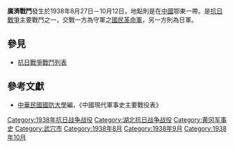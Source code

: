 {{Infobox Military Conflict|
campaign=|
image=|
caption=|
conflict=廣濟戰鬥|
date=1938年8月27日－10月12日|
place=[[中國|中國]]鄂東|
result=戰鬥中兩軍僵持，各自傷亡三千餘人|
combatant1=[[中華民國|中華民國]][[國民革命軍|國民革命軍]][[四兵團|四兵團]][[李品仙|李品仙]]部、[[29集團軍|29集團軍]][[王纘緒|王纘緒]]部、[[44軍|44軍]][[廖震|廖震]]部|
combatant2=日軍之[[中國派遣軍|中國派遣軍]]3師團、5旅團| 
commander1=[[李品仙|李品仙]]、[[王纘緒|王纘緒]]|
commander2={{Link-ja|藤田進 (日本陸軍將領)|藤田進 (陸軍軍人)|藤田進}}、[[片山理一郎|片山理一郎]]|
strength1=|
strength2=|
casualties1=|
casualties2=|
}}
'''廣濟戰鬥'''發生於1938年8月27日－10月12日，地點則是在[[中國|中國]]鄂東一帶。是[[抗日戰爭|抗日戰爭]]主要戰鬥之一，交戰一方為守軍之[[國民革命軍|國民革命軍]]，另一方則為日軍。
==參見==
*[[抗日戰爭戰鬥列表|抗日戰爭戰鬥列表]]
==參考文獻==
*[[中華民國|中華民國]][[國防大學_(臺灣)|國防大學]]編，《中國現代軍事史主要戰役表》

[[Category:1938年抗日战争战役|Category:1938年抗日战争战役]]
[[Category:湖北抗日战争战役|Category:湖北抗日战争战役]]
[[Category:黄冈军事史|Category:黄冈军事史]]
[[Category:武穴市|Category:武穴市]]
[[Category:1938年8月|Category:1938年8月]]
[[Category:1938年9月|Category:1938年9月]]
[[Category:1938年10月|Category:1938年10月]]